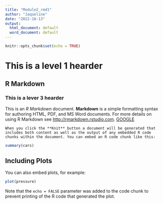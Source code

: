 ```yaml
---
title: "Module2_rmd1"
author: "Jaqueline"
date: "2022-10-13"
output:
  html_document: default
  word_document: default
---
```


```r
knitr::opts_chunk$set(echo = TRUE)
```

# This is a level 1 hearder
## R Markdown
### This is a lever 3 hearder

This is an _R Markdown_ document. **Markdown** is a simple formatting syntax for authoring HTML, PDF, and MS Word documents. For more details on using R Markdown see <http://rmarkdown.rstudio.com>.
[GOOGLE](https://www.google.com/)

```
When you click the **Knit** button a document will be generated that includes both content as well as the output of any embedded R code chunks within the document. You can embed an R code chunk like this:
```

```r
summary(cars)
```

## Including Plots

You can also embed plots, for example:

```r
plot(pressure)
```

Note that the `echo = FALSE` parameter was added to the code chunk to prevent printing of the R code that generated the plot.
